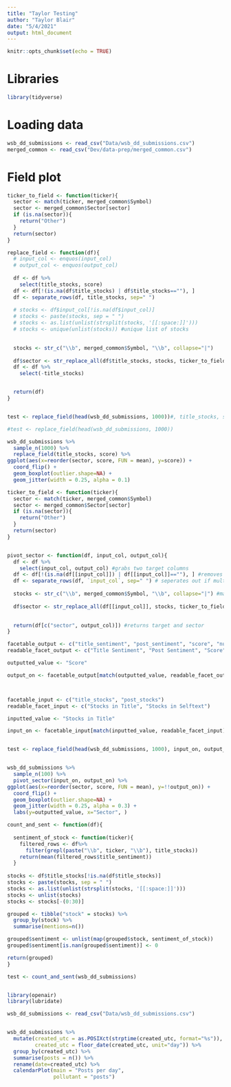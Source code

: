 ```yaml
---
title: "Taylor Testing"
author: "Taylor Blair"
date: "5/4/2021"
output: html_document
---
```


```r
knitr::opts_chunk$set(echo = TRUE)
```

# Libraries


```r
library(tidyverse)

```

# Loading data

```r
wsb_dd_submissions <- read_csv("Data/wsb_dd_submissions.csv")
merged_common <- read_csv("Dev/data-prep/merged_common.csv")

```



# Field plot

```r

ticker_to_field <- function(ticker){
  sector <- match(ticker, merged_common$Symbol)
  sector <- merged_common$Sector[sector]
  if (is.na(sector)){
    return("Other")
  }
  return(sector)
}

replace_field <- function(df){
  # input_col <- enquos(input_col)
  # output_col <- enquos(output_col)
  
  df <- df %>%
    select(title_stocks, score)
  df <- df[!(is.na(df$title_stocks) | df$title_stocks==""), ]
  df <- separate_rows(df, title_stocks, sep=" ")
  
  # stocks <- df$input_col[!is.na(df$input_col)]
  # stocks <- paste(stocks, sep = " ")
  # stocks <- as.list(unlist(strsplit(stocks, '[[:space:]]')))
  # stocks <- unique(unlist(stocks)) #unique list of stocks
  

  stocks <- str_c("\\b", merged_common$Symbol, "\\b", collapse="|")
  
  df$sector <- str_replace_all(df$title_stocks, stocks, ticker_to_field)
  df <- df %>%
    select(-title_stocks)


  return(df)
}


test <- replace_field(head(wsb_dd_submissions, 1000))#, title_stocks, score)

```

```r
#test <- replace_field(head(wsb_dd_submissions, 1000))

wsb_dd_submissions %>%
  sample_n(1000) %>%
  replace_field(title_stocks, score) %>%
ggplot(aes(x=reorder(sector, score, FUN = mean), y=score)) +
  coord_flip() +
  geom_boxplot(outlier.shape=NA) +
  geom_jitter(width = 0.25, alpha = 0.1)


```

```r

ticker_to_field <- function(ticker){
  sector <- match(ticker, merged_common$Symbol)
  sector <- merged_common$Sector[sector]
  if (is.na(sector)){
    return("Other")
  }
  return(sector)
}


pivot_sector <- function(df, input_col, output_col){
  df <- df %>%
    select(input_col, output_col) #grabs two target columns
  df <- df[!(is.na(df[[input_col]]) | df[[input_col]]==""), ] #removes empty rows
  df <- separate_rows(df, `input_col`, sep=" ") # seperates out if multiple stocks
  
  stocks <- str_c("\\b", merged_common$Symbol, "\\b", collapse="|") #makes a regex of all stocks
  
  df$sector <- str_replace_all(df[[input_col]], stocks, ticker_to_field) #replaces stocks with sectors
  

  return(df[c("sector", output_col)]) #returns target and sector
}

facetable_output <- c("title_sentiment", "post_sentiment", "score", "num_comments", "count_awards")
readable_facet_output <- c("Title Sentiment", "Post Sentiment", "Score", "Number of Comments", "Number of Awards")

outputted_value <- "Score"

output_on <- facetable_output[match(outputted_value, readable_facet_output)]



facetable_input <- c("title_stocks", "post_stocks")
readable_facet_input <- c("Stocks in Title", "Stocks in Selftext")

inputted_value <- "Stocks in Title"

input_on <- facetable_input[match(inputted_value, readable_facet_input)]


test <- replace_field(head(wsb_dd_submissions, 1000), input_on, output_on)



```


```r


wsb_dd_submissions %>%
  sample_n(100) %>%
  pivot_sector(input_on, output_on) %>%
ggplot(aes(x=reorder(sector, score, FUN = mean), y=!!output_on)) +
  coord_flip() +
  geom_boxplot(outlier.shape=NA) +
  geom_jitter(width = 0.25, alpha = 0.3) +
  labs(y=outputted_value, x="Sector", )

```



```r


count_and_sent <- function(df){
  
  sentiment_of_stock <- function(ticker){
    filtered_rows <- df%>%
      filter(grepl(paste("\\b", ticker, "\\b"), title_stocks))
    return(mean(filtered_rows$title_sentiment))
  }
  
stocks <- df$title_stocks[!is.na(df$title_stocks)]
stocks <- paste(stocks, sep = " ")
stocks <- as.list(unlist(strsplit(stocks, '[[:space:]]')))
stocks <- unlist(stocks)
stocks <- stocks[-(0:30)]

grouped <- tibble("stock" = stocks) %>%
  group_by(stock) %>%
  summarise(mentions=n())

grouped$sentiment <- unlist(map(grouped$stock, sentiment_of_stock))
grouped$sentiment[is.nan(grouped$sentiment)] <- 0 

return(grouped)
}

test <- count_and_sent(wsb_dd_submissions)



```

```r
library(openair)
library(lubridate)

wsb_dd_submissions <- read_csv("Data/wsb_dd_submissions.csv")


wsb_dd_submissions %>%
  mutate(created_utc = as.POSIXct(strptime(created_utc, format="%s")),
         created_utc = floor_date(created_utc, unit="day")) %>%
  group_by(created_utc) %>%
  summarise(posts = n()) %>%
  rename(date=created_utc) %>%
  calendarPlot(main = "Posts per day",
               pollutant = "posts")


```

